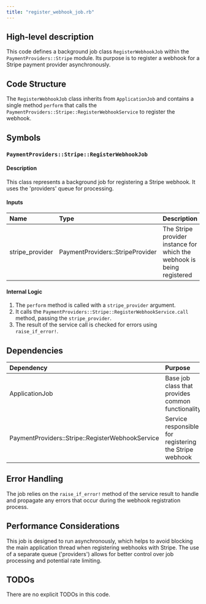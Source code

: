 ```yaml
---
title: "register_webhook_job.rb"
---
```


## High-level description
This code defines a background job class `RegisterWebhookJob` within the `PaymentProviders::Stripe` module. Its purpose is to register a webhook for a Stripe payment provider asynchronously.

## Code Structure
The `RegisterWebhookJob` class inherits from `ApplicationJob` and contains a single method `perform` that calls the `PaymentProviders::Stripe::RegisterWebhookService` to register the webhook.

## Symbols

### `PaymentProviders::Stripe::RegisterWebhookJob`
#### Description
This class represents a background job for registering a Stripe webhook. It uses the 'providers' queue for processing.

#### Inputs
| Name | Type | Description |
|:-----|:-----|:------------|
| stripe_provider | PaymentProviders::StripeProvider | The Stripe provider instance for which the webhook is being registered |

#### Internal Logic
1. The `perform` method is called with a `stripe_provider` argument.
2. It calls the `PaymentProviders::Stripe::RegisterWebhookService.call` method, passing the `stripe_provider`.
3. The result of the service call is checked for errors using `raise_if_error!`.

## Dependencies
| Dependency | Purpose |
|:-----------|:--------|
| ApplicationJob | Base job class that provides common functionality |
| PaymentProviders::Stripe::RegisterWebhookService | Service responsible for registering the Stripe webhook |

## Error Handling
The job relies on the `raise_if_error!` method of the service result to handle and propagate any errors that occur during the webhook registration process.

## Performance Considerations
This job is designed to run asynchronously, which helps to avoid blocking the main application thread when registering webhooks with Stripe. The use of a separate queue ('providers') allows for better control over job processing and potential rate limiting.

## TODOs
There are no explicit TODOs in this code.